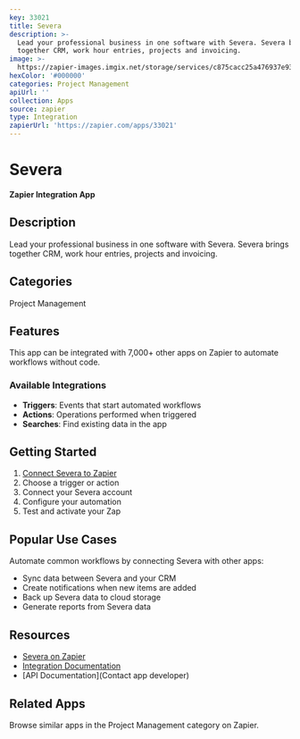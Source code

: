 ```yaml
---
key: 33021
title: Severa
description: >-
  Lead your professional business in one software with Severa. Severa brings
  together CRM, work hour entries, projects and invoicing.
image: >-
  https://zapier-images.imgix.net/storage/services/c875cacc25a476937e932c71e216a063.png?auto=format%2Ccompress&ixlib=python-3.0.0&q=50
hexColor: '#000000'
categories: Project Management
apiUrl: ''
collection: Apps
source: zapier
type: Integration
zapierUrl: 'https://zapier.com/apps/33021'
---
```

# Severa

**Zapier Integration App**

## Description

Lead your professional business in one software with Severa. Severa brings together CRM, work hour entries, projects and invoicing.

## Categories

Project Management

## Features

This app can be integrated with 7,000+ other apps on Zapier to automate workflows without code.

### Available Integrations

- **Triggers**: Events that start automated workflows
- **Actions**: Operations performed when triggered
- **Searches**: Find existing data in the app

## Getting Started

1. [Connect Severa to Zapier](https://zapier.com/apps/33021)
2. Choose a trigger or action
3. Connect your Severa account
4. Configure your automation
5. Test and activate your Zap

## Popular Use Cases

Automate common workflows by connecting Severa with other apps:

- Sync data between Severa and your CRM
- Create notifications when new items are added
- Back up Severa data to cloud storage
- Generate reports from Severa data

## Resources

- [Severa on Zapier](https://zapier.com/apps/33021)
- [Integration Documentation](https://zapier.com/apps/33021/integrations)
- [API Documentation](Contact app developer)

## Related Apps

Browse similar apps in the Project Management category on Zapier.
